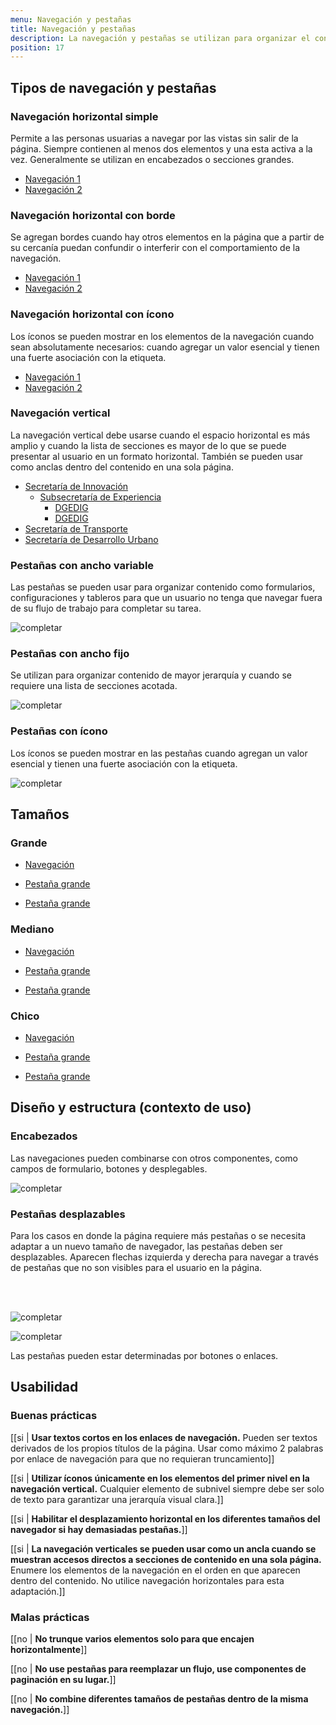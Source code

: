 ```yaml
---
menu: Navegación y pestañas
title: Navegación y pestañas
description: La navegación y pestañas se utilizan para organizar el contenido relacionado. Permiten a la persona usuaria navegar entre grupos de información que aparecen dentro de un mismo contexto, mostrando una sección por vez.
position: 17
---
```


## Tipos de navegación y pestañas

### Navegación horizontal simple

Permite a las personas usuarias a navegar por las vistas sin salir de la página. Siempre contienen al menos dos elementos y una esta activa a la vez. Generalmente se utilizan en encabezados o secciones grandes.

<div class="content-3">
  <nav>
    <ul class="nav flex-row nav-pills">
      <li class="nav-item">
        <a class="nav-link nav-link-lg active" href="#"><span>Navegación 1</span></a>
      </li>
      <li class="nav-item">
        <a class="nav-link nav-link-lg" href="#"><span>Navegación 2</span></a>
      </li>
    </ul>
  </nav>
</div>

### Navegación horizontal con borde

Se agregan bordes cuando hay otros elementos en la página que a partir de su cercanía puedan confundir o interferir con el comportamiento de la navegación.

<nav class="content-3 text">
  <ul class="nav flex-row nav-pills">
    <li class="nav-item">
      <a class="nav-link border-link nav-link-lg active" href="#"><span>Navegación 1</span></a>
    </li>
    <li class="nav-item">
      <a class="nav-link border-link nav-link-lg" href="#"><span>Navegación 2</span></a>
    </li>
  </ul>
</nav>

### Navegación horizontal con ícono

Los íconos se pueden mostrar en los elementos de la navegación cuando sean absolutamente necesarios: cuando agregar un valor esencial y tienen una fuerte asociación con la etiqueta.

<nav class="content-3 text">
  <ul class="nav flex-row nav-pills">
    <li class="nav-item">
      <a class="nav-link border-link nav-link-lg active" href="#">
        <div class="nav-icon">
          <i class='bx bxs-home' ></i>
          <span>Navegación 1</span>
        </div>
      </a>
    </li>
    <li class="nav-item">
      <a class="nav-link border-link nav-link-lg" href="#">
        <div class="nav-icon">
          <i class='bx bxs-bell' ></i>
          <span>Navegación 2</span>
        </div>
      </a>
    </li>
  </ul>
</nav>

### Navegación vertical

La navegación vertical debe usarse cuando el espacio horizontal es más amplio y cuando la lista de secciones es mayor de lo que se puede presentar al usuario en un formato horizontal. También se pueden usar como anclas dentro del contenido en una sola página.

<nav class="content-3 text">
  <ul class="nav flex-column nav-pills nav-lg">
    <li class="nav-item">
      <a class="nav-link active-child" href="#">
        <div class="nav-icon">
          <i class="bx bxs-user-circle"></i>
          <span>Secretaría de Innovación</span>
        </div>
      </a>
      <ul class="nav flex-column nav-pills">
        <li class="nav-item">
          <a class="nav-link active-child" href="#">
            <div class="nav-icon">
              <i class="bx bxs-user-circle"></i>
              <span>Subsecretaría de Experiencia</span>
            </div>
          </a>
          <ul class="nav flex-column nav-pills">
            <li class="nav-item">
              <a class="nav-link active" href="#">
                <div class="nav-icon">
                  <i class="bx bxs-user-circle"></i>
                  <span>DGEDIG</span>
                </div>
              </a>
            </li>
            <li class="nav-item">
              <a class="nav-link" href="#">
                <div class="nav-icon">
                  <i class="bx bxs-user-circle"></i>
                  <span>DGEDIG</span>
                </div>
              </a>
            </li>
          </ul>
        </li>
      </ul>
    </li>
    <li class="nav-item">
      <a class="nav-link" href="#">
        <div class="nav-icon">
          <i class='bx bxs-building' ></i>
          <span>Secretaría de Transporte</span>
        </div>
      </a>
    </li>
    <li class="nav-item">
      <a class="nav-link" href="#">
        <div class="nav-icon">
          <i class='bx bxs-building' ></i>
          <span>Secretaría de Desarrollo Urbano</span>
        </div>
      </a>
    </li>
  </ul>
</nav>

### Pestañas con ancho variable

Las pestañas se pueden usar para organizar contenido como formularios, configuraciones y tableros para que un usuario no tenga que navegar fuera de su flujo de trabajo para completar su tarea.

![completar](/componentes/navegacion/variable.svg)

### Pestañas con ancho fijo 

Se utilizan para organizar contenido de mayor jerarquía y cuando se requiere una lista de secciones acotada.

![completar](/componentes/navegacion/fijo.svg)

### Pestañas con ícono

Los íconos se pueden mostrar en las pestañas cuando agregan un valor esencial y tienen una fuerte asociación con la etiqueta.

![completar](/componentes/navegacion/conIcono.svg)

## Tamaños

### Grande

<nav class="content-3 justify-content-center flex-wrap text">
  <div>
    <nav>
      <ul class="nav flex-row nav-pills">
        <li class="nav-item">
          <a class="nav-link nav-link-lg border-link" href="#"><span>Navegación</span></a>
        </li>
      </ul>
    </nav>
  </div>
  <div class="mt-2 mb-2">  
    <nav class="tabs-slider px-0 ">
      <ul class="nav nav-pills tabs">
        <li class="nav-item">
          <a class="nav-link nav-link-lg active" href="#">Pestaña grande</a>
        </li>
      </ul>
    </nav>
  </div>
  <div>  
    <nav class="tabs-slider px-0 ">
      <ul class="nav nav-pills tabs nav-box">
        <li class="nav-item">
          <a class="nav-link nav-link-lg active" href="#">Pestaña grande</a>
        </li>
      </ul>
    </nav>
  </div>
</nav>

### Mediano

<nav class="content-3 justify-content-center flex-wrap text">
  <div>
    <nav>
      <ul class="nav flex-row nav-pills">
        <li class="nav-item">
          <a class="nav-link nav-link border-link" href="#"><span>Navegación</span></a>
        </li>
      </ul>
    </nav>
  </div>
  <div class="mt-2 mb-2">
    <nav class="tabs-slider px-0 ">
      <ul class="nav nav-pills tabs">
        <li class="nav-item">
          <a class="nav-link nav-link active" href="#">Pestaña grande</a>
        </li>
      </ul>
    </nav>
  </div>
  <div>
    <nav class="tabs-slider px-0 ">
      <ul class="nav nav-pills tabs nav-box">
        <li class="nav-item">
          <a class="nav-link nav-link active" href="#">Pestaña grande</a>
        </li>
      </ul>
    </nav>
  </div>
</nav>

### Chico

<nav class="content-3 justify-content-center flex-wrap text">
  <div>
    <nav>
      <ul class="nav flex-row nav-pills">
        <li class="nav-item">
          <a class="nav-link nav-link-sm border-link" href="#"><span>Navegación</span></a>
        </li>
      </ul>
    </nav>
  </div>
  <div class="mt-2 mb-2">
    <nav class="tabs-slider px-0 ">
      <ul class="nav nav-pills tabs">
        <li class="nav-item">
          <a class="nav-link nav-link-sm active" href="#">Pestaña grande</a>
        </li>
      </ul>
    </nav>
  </div>
  <div>
    <nav class="tabs-slider px-0 ">
      <ul class="nav nav-pills tabs nav-box">
        <li class="nav-item">
          <a class="nav-link nav-link-sm active" href="#">Pestaña grande</a>
        </li>
      </ul>
    </nav>
  </div>
</nav>

## Diseño y estructura (contexto de uso)

### Encabezados

Las navegaciones pueden combinarse con otros componentes, como campos de formulario, botones y desplegables.

![completar](/componentes/navegacion/anchoFijo.svg)

### Pestañas desplazables

Para los casos en donde la página requiere más pestañas o se necesita adaptar a un nuevo tamaño de navegador, las pestañas deben ser desplazables. Aparecen flechas izquierda y derecha para navegar a través de pestañas que no son visibles para el usuario en la página.

<br />

<br />

![completar](/componentes/navegacion/desplazable.svg)

![completar](/componentes/navegacion/desplazable-1.svg)

Las pestañas pueden estar determinadas por botones o enlaces.

## Usabilidad

### Buenas prácticas

[[si | **Usar textos cortos en los enlaces de navegación.** Pueden ser textos derivados de los propios títulos de la página. Usar como máximo 2 palabras por enlace de navegación para que no requieran truncamiento]]

[[si | **Utilizar íconos únicamente en los elementos del primer nivel en la navegación vertical.** Cualquier elemento de subnivel siempre debe ser solo de texto para garantizar una jerarquía visual clara.]]

[[si | **Habilitar el desplazamiento horizontal en los diferentes tamaños del navegador si hay demasiadas pestañas.**]]

[[si | **La navegación verticales se pueden usar como un ancla cuando se muestran accesos directos a secciones de contenido en una sola página.** Enumere los elementos de la navegación en el orden en que aparecen dentro del contenido. No utilice navegación horizontales para esta adaptación.]]

### Malas prácticas

[[no | **No trunque varios elementos solo para que encajen horizontalmente**]]

[[no | **No use pestañas para reemplazar un flujo, use componentes de paginación en su lugar.**]]

[[no | **No combine diferentes tamaños de pestañas dentro de la misma navegación.**]]
